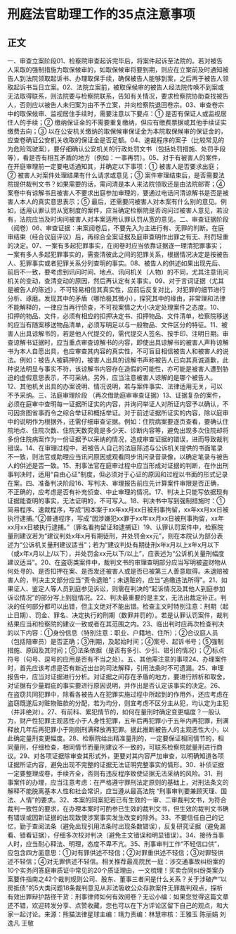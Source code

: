 # 刑庭法官助理工作的35点注意事项
## 正文
一、审查立案阶段01、检察院审查起诉完毕后，将案件起诉至法院的。若对被告人采取的强制措施为取保候审的，如取保候审将要到期，则应在立案前及时通知被告人到法院领取起诉书、办理取保手续，确保被告人能够到案，之后再于被告人领取起诉书当日立案。02、法院立案前，被取保候审的被告人经法院传唤不到案或无法取得联系，则法院要与检察院联系，告知有关情况，要求检察院协助查找被告人，否则应以被告人未归案为由不予立案，并向检察院退回卷宗。03、审查卷宗中的取保候审、监视居住手续时，需要注意以下要点：① 是否有保证人或监视居住人的手续；② 缴纳保证金的不需要重复缴纳，但应有缴费票据或其他手续证实缴费去向；③ 以在公安机关缴纳的取保候审保证金为本院取保候审的保证金的，应查卷确证公安机关收取的保证金是否足额。04、速裁程序的案子（比较常见的为危险驾驶案），要仔细确认公安机关的行政处罚文书（包括处罚措施、处罚手段等），看是否有相互矛盾的地方（例如：一事再罚）。05、对于有被害人的案件，在开庭审理前一定要电话通知其，并确定以下事项：① 被害人是否要求出庭；② 被害人对案件处理结果有什么请求或意见；③ 案件审理结束后，是否需要法院提供裁判文书？如果需要的话，需问清是本人来法院领取还是由法院邮寄；④ 案卷中有谅解书且被害人不要求出庭参加审理的，要通过电话问清谅解书是否是被害人本人的真实意思表示；⑤ 最后，还需要问被害人对本案有什么别的意见。例如，适用认罪认罚从宽制度的案件，应当确定检察院是否询问过被害人意见，若没有，法院应当及时询问被害人对本案适用认罪认罚从宽的意见。二、审查证据阶段（阅卷）06、审查证据：来案阅卷后，不要先入为主进行有、无罪的判断。在庭审结束（经合议庭评议）后，再综合全案证据及庭审查明作出罪之有无、刑罚轻重的决定。07、一案有多起犯罪事实，在阅卷时应当依靠证据逐一理清犯罪事实；一案有多人多起犯罪事实的，需查清彼此之间的犯罪关系，根据情况决定是按被告人、犯罪事实或者犯罪关系分列查明的事实。08、被告人的供述如果出现先后、前后不一致，要考虑到讯问时间、地点、讯问机关（人物）的不同，尤其注意讯问机关的变动，查清变动的原因，然后再认定有关事实。09、对于言词证据（尤其是被告人的陈述），不可轻易相信其真实性，应前后反复对比，对犯罪的细节进行分析、琢磨。发现其中的矛盾（哪怕极其微小），探究其中的缘由，非常理和法律不能解释的，一律应当再行侦查，不可视案情之大小决定处理案件之态度。10、扣押的物品、文件，必须有相应的扣押决定书、扣押物品、文件清单，检察院移送的应当有随案移送物品清单，必须写明足以与一般物品、文件区分的特征。11、被害人出具谅解书的，若是他人代提交的，需代提交人签名、按手印、注明日期。审查谅解书证据时，应当重点审查谅解书的内容，即使出具谅解书的被害人声称谅解书为本人自愿出具，也应审查其内容的真实性，不可盲目相信被告人和被害人的说法。例如：被告人被羁押的，被害人出具的谅解书声称被告人已向其真诚道歉，此种说法明显与事实不符，该谅解书内容存在造假的可能性，亦可能是被害人遭到胁迫的虚假意思表示，不可采纳。另外，应当注意被害人谅解的是哪个被告人。12、其他机关出具的办案说明、情况说明，若与案件事实、法律适用无关，可以不予采纳。三、法庭审理阶段  （再次借助庭审审查证据）13、证据复杂的案件，必须在庭审中查明每一证据所证实的内容，并询问举证人对所证内容予以确认，不可因贪图省事而令之综合举证和概括举证。对于前述证据所证实的内容，除以庭审中的说明作为根据外，还需仔细审查证据。例如：住院病案要逐页查看，要确认住院地点、住院次数、住院天数究竟是多少天、诊断内容等，避免出现多次住院却将多份住院病案作为一份证据予以采纳的情况，造成审查证据的错误，进而导致裁判错误。14、在审理过程中，若被告人自己的法庭陈述与公诉机关提供的书面笔录不一致，则法官或助理应当讯问原因或观看同步讯问录音录像，以确定笔录与被告人的供述是否一致。15、刑事法官在庭审过程中应当形成对证据的判断，在作出刑事判决时，适用“自由心证”制度，但必须对于心证的原因和过程以书面的形式记录在案。四、准备判决阶段16、写判决、审理报告前应先计算案件审限是否正确，不正确的，应考虑是否有补充侦查、中止审理的情况。17、判决上只能写依据现有证据能查明的事实，无法证明的，不可写入。18、判决书中写到强制措施时：①简易程序、速裁程序，写成“因本案于xx年xx月xx日被刑事拘留，xx年xx月xx日被执行逮捕。”②普通程序，写成“因涉嫌犯xx罪于xx年xx月xx日被刑事拘留，xx年xx月xx日被执行逮捕。”（罪名看拘留证和逮捕证）19、认罪认罚案件中，检察院量刑建议若为“建议判处x年x月有期徒刑，并处罚金xx元”，则在本院认为部分表述为“公诉机关量刑建议适当”；若为“建议判处有期徒刑x年x月以上x年x月以下（或x年x月以上/以下），并处罚金xx元以下/以上”，应表述为“公诉机关量刑幅度建议适当”。20、在盗窃类案件中，裁判文书的审理查明部分应当写明被盗财物从何处寻的、是否扣押在案、是否发还被害人或是否已被第三人善意取得。未退赔被害人的，判决主文部分应当“责令退赔”；未退赃的，应当“追缴违法所得”。21、如果证人、鉴定人等人员到庭参见诉讼，则需在判决的“起诉情况及其他人到庭参加诉讼情况”的部分写上到庭情况。22、判决最重要的是主文，无法出裁定补正。判决的任何部分都可以出错，但主文绝对不能出错。检查主文时特别注意：刑期（起止日期）、罚金、罪名、决定执行的刑期（数罪并罚的）。若是认罪认罚案件，裁判结果应当和检察院的建议一致或者在其范围之内。23、临出判时应再次检查判决的以下内容：①身份信息（特别注意：职业、户籍地、住所）；②合议庭人员（包括陪审员）是否正确；③刑期，及起始时间；④案号、起诉书号；⑤强制措施、原因及其时间；⑥法条依据（是否有多引、少引、错引的情况）；⑦标点符号（句号、逗号的应用是否有不当之处）。五、其他需注意的事项24、办理案件时，首先应该考虑是否有新近出台的司法解释，引用法条时不可遗漏。25、审理报告中，应当对证据进行分析。对证据之间存在矛盾的地方，要进行辨析和取舍，对证据有少量瑕疵的事实要进行原因说明，并作出是否认定该事实的决定。26、在盗窃共同犯罪中，除看各被告人在犯罪实施过程中所起到的作用外，还应考虑在盗窃既遂后对赃物赃款的分配，若为均分，则宜考虑不区分主从犯，均认定为主犯（并非绝对）。27、有前科、累犯情节的，如何在量刑时确定变更幅度？一般认为，财产性犯罪主观恶性小于人身性犯罪，五年后再犯罪小于五年内再犯罪，刑满释放几年后再犯罪小于刚刚刑满释放再犯罪。据此推断被告人的主观恶性大小，以此确定量刑变更幅度。28、检察院给出精准量刑的，一定要保证相同情节的，相同量刑，仔细检查，相同情节而量刑建议不一致的，可联系检察院就量刑进行商议。29、对各项证据除审查其形式外，更要对其内容严加审查，以明确知道各项证据所证内容，避免出现不完整的证据无法证明完整事实的情形。30、补侦证据一定要整理成卷，手续齐全，否则有违反程序致使证据无法采纳的风险。31、刑事案件的办理，应当注意考虑：在严格遵守罪刑法定原则的基础上，对刑法条文的解释不能脱离基本人性和社会常识，应当遵从最高法院 “刑事审判要兼顾天理、国法、人情”的要求。32、本案的同案犯若已有生效的一审、二审裁判文书，为符合裁判一致性的要求，在办理本案时可酌参已生效的裁判文书，但生效的裁判文书确有错误或因新证据的出现致使涉案事实发生改变的除外。33、不要信任自己的记忆，勤于查阅法条（避免出现引用法条时出现条数错误），反复研究证据（避免漏看、错看证据），仔细多次校对判决（避免主文错误和明显错误）。34、接待当事人时，应当耐心释法、明理，态度不卑不亢。35、刑事审判工作“不轻信口供”，应包含四方面意思：①对有罪供述不轻信；②对罪重供述不轻信；③对罪轻供述不轻信；④对无罪供述不轻信。相关推荐最高院民一庭：涉交通事故纠纷案的10个实务问答庭审质证中常见的20个质证理由，一文梳理！买卖合同纠纷类案办案要件指南之42个裁判规则公司、股东、董事三者间是什么关系？关于涉破产“以房抵债”的5大类问题18条裁判意见从非法吸收公众存款案件无罪裁判观点，探析有效出罪辩护路径干货：刑事律师如何有效阅卷？无讼小编：如果您觉得这篇文章还不错，欢迎转发分享、点赞收藏，您也可以在下方评论区留下自己的观点，和大家一起讨论。来源：熊猫法律星球主编：靖力责编：林慧审核：王雅玉 陈丽娟 刘逸凡 王敬